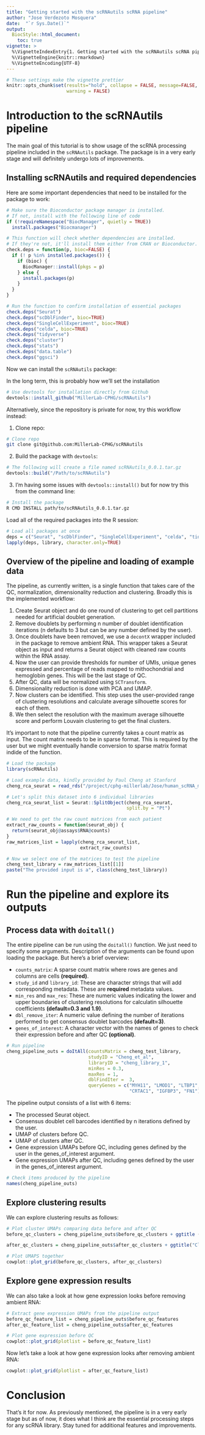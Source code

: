 ```yaml
---
title: "Getting started with the scRNAutils scRNA pipeline"
author: "Jose Verdezoto Mosquera"
date:  "`r Sys.Date()`"
output:
  BiocStyle::html_document:
    toc: true
vignette: >
  %\VignetteIndexEntry{1. Getting started with the scRNAutils scRNA pipeline}
  %\VignetteEngine{knitr::rmarkdown}
  %\VignetteEncoding{UTF-8}
---
```


```r
# These settings make the vignette prettier
knitr::opts_chunk$set(results="hold", collapse = FALSE, message=FALSE, 
                      warning = FALSE)
```

# Introduction to the scRNAutils pipeline 

The main goal of this tutorial is to show usage of the scRNA processing pipeline included in the `scRNAutils` package. The package is in a very early stage and will definitely undergo lots of improvements. 


## Installing scRNAutils and required dependencies 

Here are some important dependencies that need to be installed for the package to work:

```r

# Make sure the Bioconductor package manager is installed. 
# If not, install with the following line of code
if (!requireNamespace("BiocManager", quietly = TRUE))
  install.packages("Biocmanager")

# This function will check whether dependencies are installed. 
# If they're not, it'll install them either from CRAN or Bioconductor.
check.deps = function(p, bioc=FALSE) {
  if (! p %in% installed.packages()) {
    if (bioc) { 
      BiocManager::install(pkgs = p)
    } else {
      install.packages(p)
    }
  }
}

# Run the function to confirm installation of essential packages
check.deps("Seurat")
check.deps("scDblFinder", bioc=TRUE)
check.deps("SingleCellExperiment", bioc=TRUE)
check.deps("celda", bioc=TRUE)
check.deps("tidyverse")
check.deps("cluster")
check.deps("stats")
check.deps("data.table")
check.deps("ggsci")

```

Now we can install the `scRNAutils` package:

In the long term, this is probably how we'll set the installation

```r

# Use devtools for installation directly from Github
devtools::install_github("MillerLab-CPHG/scRNAutils")

```

Alternatively, since the repository is private for now, try this workflow instead:

  1. Clone repo:

```bash

# Clone repo
git clone git@github.com:MillerLab-CPHG/scRNAutils

```

  
  2. Build the package with `devtools`:

```r

# The following will create a file named scRNAutils_0.0.1.tar.gz
devtools::build("/Path/to/scRNAutils")

```

  
  3. I'm having some issues with `devtools::install()` but for now try this from the command line:

```bash

# Install the package 
R CMD INSTALL path/to/scRNAutils_0.0.1.tar.gz

```


Load all of the required packages into the R session:

```r

# Load all packages at once
deps = c("Seurat", "scDblFinder", "SingleCellExperiment", "celda", "tidyverse", "cluster", "broom", "stats", "data.table", "ggsci")
lapply(deps, library, character.only=TRUE)

```

## Overview of the pipeline and loading of example data

The pipeline, as currently written, is a single function that takes care of the QC, normalization, dimensionality reduction and clustering. Broadly this is the implemented workflow:

  1. Create Seurat object and do one round of clustering to get cell partitions needed for artificial doublet generation. 
  2. Remove doublets by performing n number of doublet identification iterations (n defaults to 3 but can be any number defined by the user).
  3. Once doublets have been removed, we use a `decontX` wrapper included in the package to remove ambient RNA. This wrapper takes a Seurat object as input and returns a Seurat object with cleaned raw counts within the RNA assay.
  4. Now the user can provide thresholds for number of UMIs, unique genes expressed and percentage of reads mapped to mithochondrial and hemoglobin genes. This will be the last stage of QC. 
  5. After QC, data will be normalized using `SCTransform`.
  6. Dimensionality reduction is done with PCA and UMAP.
  7. Now clusters can be identified. This step uses the user-provided range of clustering resolutions and calculate average silhouette scores for each of them.
  8. We then select the resolution with the maximum average silhouette score and perform Louvain clustering to get the final clusters.  

It's important to note that the pipeline currently takes a count matrix as input. The count matrix needs to be in sparse format. This is required by the user but we might eventually handle conversion to sparse matrix format indide of the function. 

```r

# Load the package
library(scRNAutils)

# Load example data, kindly provided by Paul Cheng at Stanford
cheng_rca_seurat = read_rds("/project/cphg-millerlab/Jose/human_scRNA_meta_analysis/scRNA_raw_matrices/Cheng_human_RCA_scRNA_data/RCA.rds")

# Let's split this dataset into 6 individual libraries
cheng_rca_seurat_list = Seurat::SplitObject(cheng_rca_seurat, 
                                            split.by = "Pt")

# We need to get the raw count matrices from each patient
extract_raw_counts = function(seurat_obj) { 
  return(seurat_obj@assays$RNA@counts)
}
raw_matrices_list = lapply(cheng_rca_seurat_list, 
                           extract_raw_counts)

# Now we select one of the matrices to test the pipeline
cheng_test_library = raw_matrices_list[[1]]
paste("The provided input is a", class(cheng_test_library))


```

# Run the pipeline and explore its outputs

## Process data with `doitall()`

The entire pipeline can be run using the `doitall()` function. We just need to specify some arguments. Description of the arguments can be found upon loading the package. But here's a brief overview:

   - `counts_matrix`: A sparse count matrix where rows are genes and columns are cells **(required)**. 
   - `study_id` and `library_id`: These are character strings that will add corresponding metadata. These are **required** metadata values. 
   - `min_res` and `max_res`: These are numeric values indicating the lower and upper boundaries of clustering resolutions for calculatin silhouette coefficients **(default=0.3 and 1.9)**. 
   - `dbl_remove_iter`: A numeric value defining the number of iterations performed to get consensus doublet barcodes **(default=3)**.
   - `genes_of_interest`: A character vector with the names of genes to check their expression before and after QC **(optional)**. 

```r

# Run pipeline
cheng_pipeline_outs = doItAll(countsMatrix = cheng_test_library,
                              studyID = "Cheng_et_al", 
                              libraryID = "cheng_library_1", 
                              minRes = 0.3, 
                              maxRes = 1, 
                              dblFindIter =  3, 
                              queryGenes = c("MYH11", "LMOD1", "LTBP1",
                                             "CRTAC1", "IGFBP3", "FN1"))


```

The pipeline output consists of a list with 6 items:

  - The processed Seurat object.
  - Consensus doublet cell barcodes identified by n iterations defined by the user. 
  - UMAP of clusters before QC.
  - UMAP of clusters after QC.
  - Gene expression UMAPs before QC, including genes defined by the user in the genes_of_interest argument.
  - Gene expression UMAPs after QC, including genes defined by the user in the genes_of_interest argument.

```r

# Check items produced by the pipeline
names(cheng_pipeline_outs)

```

## Explore clustering results
  
We can explore clustering results as follows:

```r

# Plot cluster UMAPs comparing data before and after QC
before_qc_clusters = cheng_pipeline_outs$before_qc_clusters + ggtitle ("Clusters before QC") + custom_theme() + miller_discrete_scale()

after_qc_clusters = cheng_pipeline_outs$after_qc_clusters + ggtitle("Clusters after QC") + custom_theme() + miller_discrete_scale()

# Plot UMAPS together
cowplot::plot_grid(before_qc_clusters, after_qc_clusters)

```

## Explore gene expression results

We can also take a look at how gene expression looks before removing ambient RNA:

```r

# Extract gene expression UMAPs from the pipeline output
before_qc_feature_list = cheng_pipeline_outs$before_qc_features 
after_qc_feature_list = cheng_pipeline_outs$after_qc_features 

# Plot gene expression before QC
cowplot::plot_grid(plotlist = before_qc_feature_list)

```

Now let's take a look at how gene expression looks after removing ambient RNA: 

```r

cowplot::plot_grid(plotlist = after_qc_feature_list)

```

# Conclusion

That's it for now. As previously mentioned, the pipeline is in a very early stage but as of now, it does what I think are the essential processing steps for any scRNA library. Stay tuned for additional features and improvements.  

